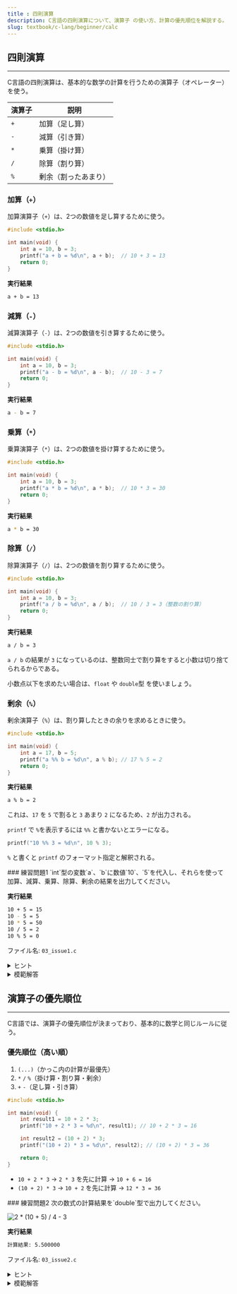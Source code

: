 ```yaml
---
title : 四則演算
description: C言語の四則演算について、演算子 の使い方、計算の優先順位を解説する。
slug: textbook/c-lang/beginner/calc
---
```



## 四則演算

---

C言語の四則演算は、基本的な数学の計算を行うための演算子（オペレーター）を使う。

|  演算子     | 説明                |
|------------|---------------------|
| `+`        | 加算（足し算）        |
| `-`        | 減算（引き算）        |
| `*`        | 乗算（掛け算）        |
| `/`        | 除算（割り算）        |
| `%`        | 剰余（割ったあまり）   |

### 加算（`+`）

加算演算子（`+`）は、2つの数値を足し算するために使う。

```c {5}
#include <stdio.h>

int main(void) {
    int a = 10, b = 3;
    printf("a + b = %d\n", a + b);  // 10 + 3 = 13
    return 0;
}
```

**実行結果**

```sh
a + b = 13
```

### 減算（`-`）

減算演算子（`-`）は、2つの数値を引き算するために使う。

```c {5}
#include <stdio.h>

int main(void) {
    int a = 10, b = 3;
    printf("a - b = %d\n", a - b);  // 10 - 3 = 7
    return 0;
}
```

**実行結果**

```sh
a - b = 7
```

### 乗算（`*`）

乗算演算子（`*`）は、2つの数値を掛け算するために使う。

```c {5}
#include <stdio.h>

int main(void) {
    int a = 10, b = 3;
    printf("a * b = %d\n", a * b);  // 10 * 3 = 30
    return 0;
}
```

**実行結果**

```sh
a * b = 30
```

### 除算（`/`）

除算演算子（`/`）は、2つの数値を割り算するために使う。

```c {5}
#include <stdio.h>

int main(void) {
    int a = 10, b = 3;
    printf("a / b = %d\n", a / b);  // 10 / 3 = 3（整数の割り算）
    return 0;
}
```

**実行結果**

```sh
a / b = 3
```

<Aside type="caution">

`a / b` の結果が `3` になっているのは、整数同士で割り算をすると小数は切り捨てられるからである。

小数点以下を求めたい場合は、`float` や `double`型 を使いましょう。

</Aside>

### 剰余（`%`）

剰余演算子（`%`）は、割り算したときの余りを求めるときに使う。

```c {5}
#include <stdio.h>

int main(void) {
    int a = 17, b = 5;
    printf("a %% b = %d\n", a % b); // 17 % 5 = 2
    return 0;
}
```

**実行結果**

```sh
a % b = 2
```

これは、`17` を `5` で割ると `3` あまり `2` になるため、`2` が出力される。

<Aside type="caution">

`printf` で `%`を表示するには `%%` と書かないとエラーになる。

```c "%%"
printf("10 %% 3 = %d\n", 10 % 3);
```

`%` と書くと `printf` のフォーマット指定と解釈される。

</Aside>

<Card>
### 練習問題1
`int`型の変数`a`、`b`に数値`10`、`5`を代入し、それらを使って加算、減算、乗算、除算、剰余の結果を出力してください。 

**実行結果**

```sh
10 + 5 = 15
10 - 5 = 5
10 * 5 = 50
10 / 5 = 2
10 % 5 = 0
```

ファイル名: `03_issue1.c`

<details>
<summary>ヒント</summary>
<Aside type="tip">
`+`, `-`, `*`, `/`, `%` の演算子を使って計算し、それぞれ `printf` で出力しよう 
</Aside>
</details>

<details>
<summary>模範解答</summary>

```c title="03_issue1.c"

#include <stdio.h>

int main(void) {
    int a = 10, b = 5;
    printf("%d + %d = %d\n", a, b, a + b);
    printf("%d - %d = %d\n", a, b, a - b);
    printf("%d * %d = %d\n", a, b, a * b);
    printf("%d / %d = %d\n", a, b, a / b);
    printf("%d %% %d = %d\n", a, b, a % b);
    return 0;
}
```

</details>
</Card>

## 演算子の優先順位

---

C言語では、演算子の優先順位が決まっており、基本的に数学と同じルールに従う。

### 優先順位（高い順）

1. `(...)`（かっこ内の計算が最優先）
1. `*` `/` `%`（掛け算・割り算・剰余）
1. `+` `-`（足し算・引き算）

```c
#include <stdio.h>

int main(void) {
    int result1 = 10 + 2 * 3;
    printf("10 + 2 * 3 = %d\n", result1); // 10 + 2 * 3 = 16

    int result2 = (10 + 2) * 3;
    printf("(10 + 2) * 3 = %d\n", result2); // (10 + 2) * 3 = 36

    return 0;
}
```

- `10 + 2 * 3` → `2 * 3` を先に計算 → `10 + 6 = 16`
- `(10 + 2) * 3` → `10 + 2` を先に計算 → `12 * 3 = 36`

<Card>
### 練習問題2
次の数式の計算結果を`double`型で出力してください。

![2 * (10 + 5) / 4 - 3](/calc_pra2.drawio.svg)

**実行結果**
```sh
計算結果: 5.500000
```
ファイル名: `03_issue2.c`
<details>
<summary>ヒント</summary>
<Aside type="tip">
C言語では、`*`（掛け算）と `/`（割り算）は `+`（足し算）や `-`（引き算）よりも優先される。 
ただし、`(...)` を使うことで計算の順番を変えることができる。 
</Aside>
</details>

<details>
<summary>模範解答</summary>
```c title="03_issue2.c"
#include <stdio.h>

int main(void) {
    double result = 2 * (10 + 5) / 4 - 3;
    printf("計算結果: %lf\n", result);
    return 0;
}
```
</details>
</Card>


